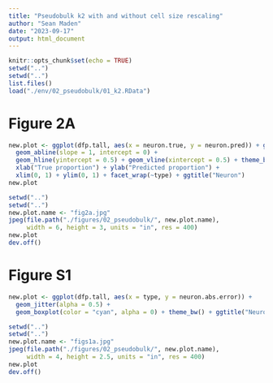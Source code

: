 ```yaml
---
title: "Pseudobulk k2 with and without cell size rescaling"
author: "Sean Maden"
date: "2023-09-17"
output: html_document
---
```


```r
knitr::opts_chunk$set(echo = TRUE)
setwd("..")
setwd("..")
list.files()
load("./env/02_pseudobulk/01_k2.RData")
```

# Figure 2A 

```r
new.plot <- ggplot(dfp.tall, aes(x = neuron.true, y = neuron.pred)) + geom_point() + 
  geom_abline(slope = 1, intercept = 0) + 
  geom_hline(yintercept = 0.5) + geom_vline(xintercept = 0.5) + theme_bw() +
  xlab("True proportion") + ylab("Predicted proportion") +
  xlim(0, 1) + ylim(0, 1) + facet_wrap(~type) + ggtitle("Neuron")
new.plot
```

```r
setwd("..")
setwd("..")
new.plot.name <- "fig2a.jpg"
jpeg(file.path("./figures/02_pseudobulk/", new.plot.name), 
     width = 6, height = 3, units = "in", res = 400)
new.plot
dev.off()
```

# Figure S1

```r
new.plot <- ggplot(dfp.tall, aes(x = type, y = neuron.abs.error)) + 
  geom_jitter(alpha = 0.5) + 
  geom_boxplot(color = "cyan", alpha = 0) + theme_bw() + ggtitle("Neuron")
```

```r
setwd("..")
setwd("..")
new.plot.name <- "figs1a.jpg"
jpeg(file.path("./figures/02_pseudobulk/", new.plot.name), 
     width = 4, height = 2.5, units = "in", res = 400)
new.plot
dev.off()
```

